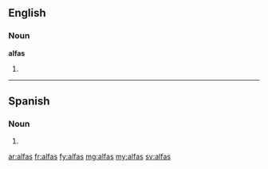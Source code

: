 ==English==

===Noun===
'''alfas'''

# {{plural of|alfa}}

----

==Spanish==

===Noun===
{{infl|es|noun form|g=f|g2=p}}

# {{plural of|alfa|lang=es|nocat=1}}

[[ar:alfas]]
[[fr:alfas]]
[[fy:alfas]]
[[mg:alfas]]
[[my:alfas]]
[[sv:alfas]]